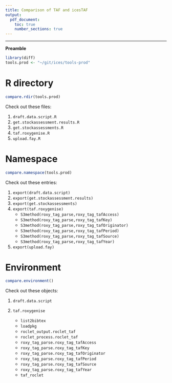 ```yaml
---
title: Comparison of TAF and icesTAF
output:
  pdf_document:
    toc: true
    number_sections: true
---
```


---

**Preamble**\

```r
library(diff)
tools.prod <- "~/git/ices/tools-prod"
```

\newpage

# R directory

```r
compare.rdir(tools.prod)
```

Check out these files:

1. `draft.data.script.R`
2. `get.stockassessment.results.R`
3. `get.stockassessments.R`
4. `taf.roxygenise.R`
5. `upload.fay.R`

\newpage

# Namespace

```r
compare.namespace(tools.prod)
```

Check out these entries:

1. `export(draft.data.script)`
2. `export(get.stockassessment.results)`
3. `export(get.stockassessments)`
4. `export(taf.roxygenise)`
    * `S3method(roxy_tag_parse,roxy_tag_tafAccess)`
    * `S3method(roxy_tag_parse,roxy_tag_tafKey)`
    * `S3method(roxy_tag_parse,roxy_tag_tafOriginator)`
    * `S3method(roxy_tag_parse,roxy_tag_tafPeriod)`
    * `S3method(roxy_tag_parse,roxy_tag_tafSource)`
    * `S3method(roxy_tag_parse,roxy_tag_tafYear)`
5. `export(upload.fay)`

\newpage

# Environment

```r
compare.environment()
```

Check out these objects:

1. `draft.data.script`

2. `taf.roxygenise`
   * `list2bibtex`
   * `loadpkg`
   * `roclet_output.roclet_taf`
   * `roclet_process.roclet_taf`
   * `roxy_tag_parse.roxy_tag_tafAccess`
   * `roxy_tag_parse.roxy_tag_tafKey`
   * `roxy_tag_parse.roxy_tag_tafOriginator`
   * `roxy_tag_parse.roxy_tag_tafPeriod`
   * `roxy_tag_parse.roxy_tag_tafSource`
   * `roxy_tag_parse.roxy_tag_tafYear`
   * `taf_roclet`
